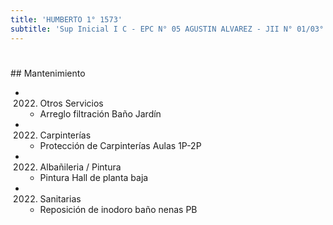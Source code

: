 ```yaml
---
title: 'HUMBERTO 1° 1573'
subtitle: 'Sup Inicial I C - EPC N° 05 AGUSTIN ALVAREZ - JII N° 01/03° - ESEA EN DANZA RAMICONE CURSO VOCACIONAL DE FOLKLORE N° 13'
---
```


#


 ## Mantenimiento

*  (2022) Otros Servicios 
    + Arreglo filtración Baño Jardín

*  (2022) Carpinterías 
    + Protección de Carpinterías Aulas 1P-2P

*  (2022) Albañileria / Pintura 
    + Pintura Hall de planta baja

*  (2022) Sanitarias 
    + Reposición de inodoro baño nenas PB



